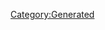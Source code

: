 {{Database/Music/MusicInfo
 |ID=89
 |Cov=87
 |Cd=22
 |Nam=86
 |Div=86
 |Ma=2
 |SerieId=2
 |SerieLogoId=2
 |WavId=87
 |VariationId=0
 |Dsc=86
 |Strt=10
 |ValkyrieBattle=1
 |ValkyrieIntro=1
 |ValkyrieIntroSky=1
 |DivaSolo=1
 |DivaMulti=1
 |Exp=2
}}
[[Category:Generated]]
